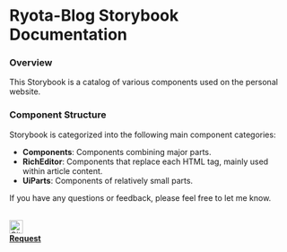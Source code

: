# Ryota-Blog Storybook Documentation
  
    

### Overview
This Storybook is a catalog of various components used on the personal website.

### Component Structure
Storybook is categorized into the following main component categories:

- **Components**: Components combining major parts.
- **RichEditor**: Components that replace each HTML tag, mainly used within article content.
- **UiParts**: Components of relatively small parts.

If you have any questions or feedback, please feel free to let me know.
  
<br />

<a href="https://github.com/ryota-09/ryota-blog/issues/new?body=Target Page:%0A%0A■ Areas to be corrected%0A%0A■ Reason for correction%0A%0A■ Improvement suggestions%0A%0A■ Others%0A" target="_blank" class="issue-button">
  <div>
    <img src="/icons/github.svg" alt="GitHub" width="24" height="24" />
  </div>
  <div class="button-text">
    <strong>Request</strong>
  </div>
</a>

<style>
{`
  .issue-button {
  display: flex;
  gap: 1rem;
  align-items: center;
  width: 100%;
  max-width: 25%;
  height: 50px;
  border: 1px solid #e5e7eb;
  box-shadow: 0 4px 6px rgba(0, 0, 0, 0.1);
  padding: 10px;
  text-decoration: none;
  color: #1f2937;
  transition: opacity 0.3s;
}

.issue-button:hover {
  opacity: 0.7;
}

.button-text {
  text-align: center;
  flex-grow: 1;
}
`}
</style>